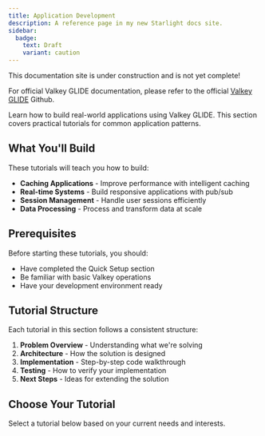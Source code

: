 ```yaml
---
title: Application Development
description: A reference page in my new Starlight docs site.
sidebar:
  badge:
    text: Draft
    variant: caution
---
```



<Aside type="caution" title="Work In Progress!">
This documentation site is under construction and is not yet complete!

For official Valkey GLIDE documentation, please refer to the official [Valkey GLIDE](https://github.com/valkey-io/valkey-glide) Github.
</Aside>


Learn how to build real-world applications using Valkey GLIDE. This section covers practical tutorials for common application patterns.

## What You'll Build

These tutorials will teach you how to build:

- **Caching Applications** - Improve performance with intelligent caching
- **Real-time Systems** - Build responsive applications with pub/sub
- **Session Management** - Handle user sessions efficiently
- **Data Processing** - Process and transform data at scale

## Prerequisites

Before starting these tutorials, you should:

- Have completed the Quick Setup section
- Be familiar with basic Valkey operations
- Have your development environment ready

## Tutorial Structure

Each tutorial in this section follows a consistent structure:

1. **Problem Overview** - Understanding what we're solving
2. **Architecture** - How the solution is designed
3. **Implementation** - Step-by-step code walkthrough
4. **Testing** - How to verify your implementation
5. **Next Steps** - Ideas for extending the solution

## Choose Your Tutorial

Select a tutorial below based on your current needs and interests.
